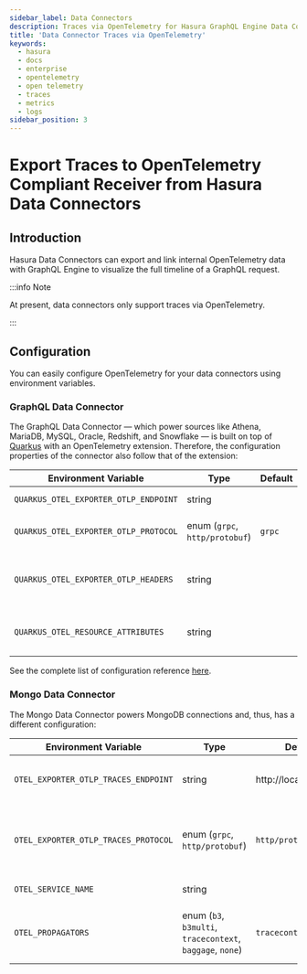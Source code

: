```yaml
---
sidebar_label: Data Connectors
description: Traces via OpenTelemetry for Hasura GraphQL Engine Data Connectors in Enterprise Edition
title: 'Data Connector Traces via OpenTelemetry'
keywords:
  - hasura
  - docs
  - enterprise
  - opentelemetry
  - open telemetry
  - traces
  - metrics
  - logs
sidebar_position: 3
---
```



# Export Traces to OpenTelemetry Compliant Receiver from Hasura Data Connectors

<div className="badge-container">
  <ProductBadge free pro ee self />
</div>

## Introduction

Hasura Data Connectors can export and link internal OpenTelemetry data with GraphQL Engine to visualize the full
timeline of a GraphQL request.

:::info Note

At present, data connectors only support traces via OpenTelemetry.

:::

## Configuration

You can easily configure OpenTelemetry for your data connectors using environment variables.

### GraphQL Data Connector

The GraphQL Data Connector — which power sources like Athena, MariaDB, MySQL, Oracle, Redshift, and Snowflake — is built
on top of [Quarkus](https://quarkus.io/) with an OpenTelemetry extension. Therefore, the configuration properties of the
connector also follow that of the extension:

| Environment Variable                   | Type                           | Default | Description                                                                                     |
| -------------------------------------- | ------------------------------ | ------- | ----------------------------------------------------------------------------------------------- |
| `QUARKUS_OTEL_EXPORTER_OTLP_ENDPOINT ` | string                         |         | The endpoint of the OpenTelemetry receiver                                                      |
| `QUARKUS_OTEL_EXPORTER_OTLP_PROTOCOL ` | enum (`grpc`, `http/protobuf`) | `grpc`  | The protocol used to exchange data between the client and the server                            |
| `QUARKUS_OTEL_EXPORTER_OTLP_HEADERS  ` | string                         |         | Key-value pairs to be used as headers associated with requests. i.e.: `key1=value1,key2=value2` |
| `QUARKUS_OTEL_RESOURCE_ATTRIBUTES    ` | string                         |         | Specify resource attributes in the following format: `key1=val1,key2=val2`                      |

See the complete list of configuration reference
[here](https://quarkus.io/version/main/guides/opentelemetry#configuration-reference).

### Mongo Data Connector

The Mongo Data Connector powers MongoDB connections and, thus, has a different configuration:

| Environment Variable                     | Type                                                      | Default               | Description                                                          |
| ---------------------------------------- | --------------------------------------------------------- | --------------------- | -------------------------------------------------------------------- |
| `OTEL_EXPORTER_OTLP_TRACES_ENDPOINT `    | string                                                    | http://localhost:4318 | The endpoint of the OpenTelemetry receiver                           |
| `OTEL_EXPORTER_OTLP_TRACES_PROTOCOL    ` | enum (`grpc`, `http/protobuf`)                            | `http/protobuf`       | The protocol used to exchange data between the client and the server |
| `OTEL_SERVICE_NAME                     ` | string                                                    |                       | Name of the service                                                  |
| `OTEL_PROPAGATORS                      ` | enum (`b3`, `b3multi`, `tracecontext`, `baggage`, `none`) | `tracecontext`        | Comma-separate list of propagator schemes to use                     |
